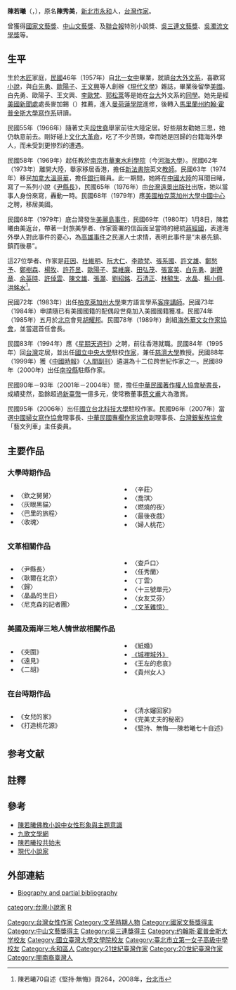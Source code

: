 {{Refimprove|time=2017-12-29}}
{{More footnotes needed|time=2022-01-11T06:01:10+00:00}}
{{Infobox Writer
| name         = 陳若曦
| image        = 
| imagesize    = 
| caption      = 
| pseudonym    = 
| original     = Lucy Chen
| birthname    = 陳秀美
| birthdate    = {{birth date and age|1938|11|15}}
| birthplace   = {{TWN-JPN}}[[新北市|臺北州]]-{[[中和庄|中和庄]]}-（今新北市[[永和區|永和區]]）
| deathdate    = 
| deathplace   = 
| occupation   = [[小說家|小說家]]
| nationality  = {{JPN-EMP}}（1938年–1945年）<br>{{ROC}}（1945年至今）<br>{{USA}}（1984至今）
| education    = [[約翰·霍普金斯大學|約翰·霍普金斯大學]]寫作系碩士
| period       = 1963年－至今
| genre        = 
| subject      = 
| movement     = 
| notableworks = 〈[[尹縣長|尹縣長]]〉
| spouse       = {{marriage|[[段世堯|段世堯]]|1964|1998}}<br>{{marriage|陳明和|2001|2003}}
| partner      = 
| children     = 長子：段煉－{{birth year and age|1967}}<br>次子：陳賡－{{birth year and age|1970}}
| relatives    = 
| influences   = 
| influenced   = 
| awards       = 
| signature    = 
| website      = 
}}

'''陳若曦'''（{{lang|en|Lucy Chen}}，{{bd|1938年|11月15日|||C陳}}），原名'''陳秀美'''，[[新北市|新北市]][[永和區|永和]]人，[[台灣|台灣]][[作家|作家]]。

{{Citation needed|陳若曦[[小說|小說]]充滿現實[[政治|政治]]色彩和感時憂民的情懷，並堅持[[寫實主義|寫實主義]]路線，寫作理念標榜「絕不無病呻吟」，|time=2022-01-11T06:01:10+00:00}}曾獲得[[國家文藝獎|國家文藝獎]]、[[中山文藝獎|中山文藝獎]]、及[[聯合報|聯合報]]特別小說獎、[[吳三連文藝獎|吳三連文藝獎]]、[[吳濁流文學獎|吳濁流文學獎]]等。

== 生平 ==
生於[[木匠|木匠]]家庭，[[中華民國|民國]]46年（1957年）自[[北一女中|北一女中]]畢業，就讀[[台大|台大]][[外文系|外文系]]，喜歡寫[[小說|小說]]，與[[白先勇|白先勇]]、[[歐陽子|歐陽子]]、[[王文興|王文興]]等人創辦《[[現代文學_(雜誌)|現代文學]]》雜誌，畢業後留學[[美國|美國]]。白先勇、歐陽子、王文興、[[李歐梵|李歐梵]]、[[郭松棻|郭松棻]]等是她在[[台大|台大]]外文系的[[同學|同學]]。她先是經[[美國新聞處|美國新聞處]]處長麥加錫（{{lang|en|Richard M. McCarthy}}）{{efn|[http://www.washingtonpost.com/wp-dyn/content/article/2008/05/09/AR2008050902940.html Richard M. McCarthy]}}推薦，進入[[曼荷蓮學院|曼荷蓮學院]]進修，後轉入[[馬里蘭州|馬里蘭州]][[約翰·霍普金斯大學|約翰·霍普金斯大學]][[寫作系|寫作系]]研讀。

民國55年（1966年）隨著丈夫[[段世堯|段世堯]]舉家前往大陸定居。好些朋友勸她三思，她仍執意前去。剛好碰上[[文化大革命|文化大革命]]，吃了不少苦頭，幸而她是回歸的台籍海外學人，而未受到更慘烈的遭遇。

民國58年（1969年）起任教於[[南京市|南京市]][[華東水利學院|華東水利學院]]（今[[河海大學|河海大學]]）。民國62年（1973年）離開大陸，舉家移居香港，擔任[[新法書院|新法書院]]英文[[教師|教師]]。民國63年（1974年）移民[[加拿大|加拿大]][[溫哥華|溫哥華]]，擔任[[銀行|銀行]]職員。此一期間，她將在[[中國大陸|中國大陸]]的耳聞目睹，寫了一系列小說《[[尹縣長|尹縣長]]》，民國65年（1976年）由[[台灣|台灣]][[遠景出版社|遠景出版社]]出版，她以當事人身份來寫，轟動一時。民國68年（1979年）應[[美國|美國]][[柏克萊|柏克萊]][[加州大學|加州大學]][[中國中心|中國中心]]之聘，移居美國。

民國68年（1979年）底台灣發生[[美麗島事件|美麗島事件]]，民國69年（1980年）1月8日，陳若曦由美返台，帶著一封旅美學者、作家簽署的信函面呈當時的總統[[蔣經國|蔣經國]]，表達海外學人對此事件的憂心，為[[高雄事件|高雄事件]]之民運人士求情，表明此事件是“未暴先鎮、鎮而後暴”。

這27位學者、作家是[[莊因|莊因]]、[[杜維明|杜維明]]、[[阮大仁|阮大仁]]、[[李歐梵|李歐梵]]、[[張系國|張系國]]、[[許文雄_(文藝)|許文雄]]、[[鄭愁予|鄭愁予]]、[[鄭樹森_(文學評論家)|鄭樹森]]、[[楊牧_(台灣)|楊牧]]、[[許芥昱|許芥昱]]、[[歐陽子|歐陽子]]、[[葉維廉|葉維廉]]、[[田弘茂|田弘茂]]、[[張富美|張富美]]、[[白先勇|白先勇]]、[[謝鐐章|謝鐐章]]、[[余英時|余英時]]、[[許倬雲|許倬雲]]、[[陳文雄|陳文雄]]、[[張灝|張灝]]、[[劉紹銘|劉紹銘]]、[[石清正|石清正]]、[[林毓生|林毓生]]、[[水晶_(作家)|水晶]]、[[楊小佩|楊小佩]]、[[洪銘水|洪銘水]]<ref>陳若曦70自述《堅持·無悔》頁264，2008年，[[台北市|台北市]]</ref>。

民國72年（1983年）出任[[柏克萊加州大學|柏克萊加州大學]]東方語言學系[[客座講師|客座講師]]。民國73年（1984年）申請隨已有美國國籍的配偶段世堯加入美國國籍獲准。民國74年（1985年）五月於[[北京|北京]]會見[[胡耀邦|胡耀邦]]。民國78年（1989年）創組[[海外華文女作家協會|海外華文女作家協會]]，並當選首任會長。

民國83年（1994年）應《[[星期天週刊|星期天週刊]]》之聘，前往香港就職。民國84年（1995年）回[[台灣|台灣]]定居，並出任[[國立中央大學|國立中央大學]]駐校[[作家|作家]]，兼任[[慈濟大學|慈濟大學]]教授。民國88年（1999年）獲《[[中國時報|中國時報]]》〈[[人間副刊|人間副刊]]〉遴選為十二位跨世紀作家之一。民國89年（2000年）出任[[南投縣|南投縣]]駐縣作家。

民國90年－93年（2001年－2004年）間，擔任[[中華民國著作權人協會|中華民國著作權人協會]][[秘書長|秘書長]]，成績斐然，盈餘超過[[新臺幣|新臺幣]]一億多元，使常務董事[[蔡文甫|蔡文甫]]大為激賞。

民國95年（2006年）出任[[國立台北科技大學|國立台北科技大學]]駐校作家。民國96年（2007年）當選[[中國婦女寫作協會|中國婦女寫作協會]]理事長、[[中華民國專欄作家協會|中華民國專欄作家協會]]副理事長、[[台灣銀髮族協會|台灣銀髮族協會]]「藝文列車」主任委員。

== 主要作品 ==
=== 大學時期作品 ===
<div style="-moz-column-count:2; column-count:2;">
*〈欽之舅舅〉
*〈灰眼黑貓〉
*〈巴里的旅程〉
*〈收魂〉
*〈辛莊〉
*〈喬琪〉
*〈燃燒的夜〉
*〈最後夜戲〉
*〈婦人桃花〉
</div>

=== 文革相關作品 ===
<div style="-moz-column-count:2; column-count:2;">
*〈尹縣長〉
*〈耿爾在北京〉
*〈歸〉
*〈晶晶的生日〉
*〈尼克森的記者團〉
*〈查戶口〉
*〈任秀蘭〉
*〈丁雲〉
*〈十三號單元〉
*〈女友艾芬〉
*[[iarchive:science229_yahoo_20180918|〈文革雜憶〉]]
</div>

=== 美國及兩岸三地人情世故相關作品 ===
<div style="-moz-column-count:2; column-count:2;">
*《突圍》
*《遠見》
*《二胡》
*《紙婚》
*[[iarchive:science229_yahoo_20171125_1105/page/n0|《城裡城外》]]
*《王左的悲哀》
*《貴州女人》
</div>

=== 在台時期作品 ===
<div style="-moz-column-count:2; column-count:2;">
*《女兒的家》
*《打造桃花源》
*《清水嬸回家》
*《完美丈夫的秘密》
*《堅持、無悔──陳若曦七十自述》
</div>

== 参考文献 ==
{{reflist}}

== 註釋 ==
{{notelist}}

== 參考 ==
{{wikiquote}}
*[https://web.archive.org/web/20070124192030/http://www.awker.com/hongshi/special/arts/art7.htm 陳若曦佛教小說中女性形象與主題意識]
*[http://www.chiuko.com.tw/author.php?au=detail&authorID=457 九歌文學網] {{Wayback|url=http://www.chiuko.com.tw/author.php?au=detail&authorID=457 |date=20200119014119 }}
*[https://archive.li/20021116071356/http://www.taiwantp.net/cgi/roadbbs.pl?board_id=3&type=show_post&post=3 陳若曦投共始末]
*[http://www.rti.com.tw/big5/activities/Literator/page12_2.htm 現代小說家]{{dead link|date=2018年2月 |bot=InternetArchiveBot |fix-attempted=yes }}

== 外部連結 ==
*{{en}}[https://web.archive.org/web/20061002100914/http://www.renditions.org/renditions/authors/chenrx.html Biography and partial bibliography]

{{Authority control}}
{{DEFAULTSORT:Chen陳}}
[[Category:台灣女性作家|Category:台灣女性作家]]
[[category:台灣小說家|category:台灣小說家]]
[[Category:文革時期人物|Category:文革時期人物]]
[[Category:國家文藝獎得主|Category:國家文藝獎得主]]
[[Category:中山文藝獎得主|Category:中山文藝獎得主]]
[[Category:吳三連獎得主|Category:吳三連獎得主]]
[[Category:约翰斯·霍普金斯大学校友|Category:约翰斯·霍普金斯大学校友]]
[[Category:國立臺灣大學文學院校友|Category:國立臺灣大學文學院校友]]
[[Category:臺北市立第一女子高級中學校友|Category:臺北市立第一女子高級中學校友]]
[[Category:永和區人|Category:永和區人]]
[[category:陈姓|R]]
[[Category:21世紀臺灣作家|Category:21世紀臺灣作家]]
[[Category:20世紀臺灣作家|Category:20世紀臺灣作家]]
[[Category:閩南裔臺灣人|Category:閩南裔臺灣人]]